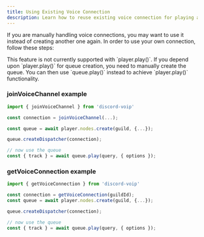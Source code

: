 ```yaml
---
title: Using Existing Voice Connection
description: Learn how to reuse existing voice connection for playing audio
---
```


If you are manually handling voice connections, you may want to use it instead of creating another one again. In order to use your own connection, follow these steps:

<Callout>
  This feature is not currently supported with `player.play()`. If you depend
  upon `player.play()` for queue creation, you need to manually create the
  queue. You can then use `queue.play()` instead to achieve `player.play()`
  functionality.
</Callout>

### joinVoiceChannel example

```js title="play.js"
import { joinVoiceChannel } from 'discord-voip'

const connection = joinVoiceChannel(...);

const queue = await player.nodes.create(guild, {...});

queue.createDispatcher(connection);

// now use the queue
const { track } = await queue.play(query, { options });
```

### getVoiceConnection example

```js title="play.js"
import { getVoiceConnection } from 'discord-voip'

const connection = getVoiceConnection(guildId);
const queue = await player.nodes.create(guild, {...});

queue.createDispatcher(connection);

// now use the queue
const { track } = await queue.play(query, { options });
```
